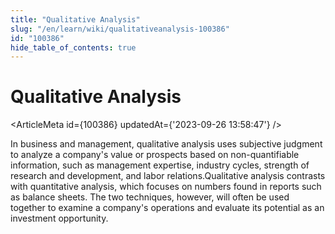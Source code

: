```yaml
---
title: "Qualitative Analysis"
slug: "/en/learn/wiki/qualitativeanalysis-100386"
id: "100386"
hide_table_of_contents: true
---
```



# Qualitative Analysis

<ArticleMeta id={100386} updatedAt={'2023-09-26 13:58:47'} />
<div className='border-solid border-b border-t-0 my-4 border-[var(--ifm-color-gray-300)]' />

In business and management, qualitative analysis uses subjective judgment to analyze a company's value or prospects based on non-quantifiable information, such as management expertise, industry cycles, strength of research and development, and labor relations.Qualitative analysis contrasts with quantitative analysis, which focuses on numbers found in reports such as balance sheets. The two techniques, however, will often be used together to examine a company's operations and evaluate its potential as an investment opportunity.
